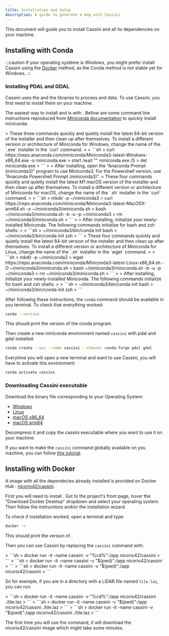```yaml
---
title: Installation and Setup
description: A guide to generate a map with Cassini.
---
```



This document will guide you to install Cassini and all its dependencies on your machine.

## Installing with Conda

:::caution
If your operating système is Windows, you might prefer install Cassini using the [Docker](#installing-with-docker) method, as the Conda method is not stable yet for Windows.
:::

### Installing PDAL and GDAL

Cassini uses the <GlossaryLink slug="pdal" /> and the <GlossaryLink slug="gdal" /> libraries to process <GlossaryLink slug="lidar" /> and <GlossaryLink slug="shapefile" /> data. To use Cassini, you first need to install them on your machine.

The easiest way to install <GlossaryLink slug="pdal" /> and <GlossaryLink slug="gdal" /> is with <GlossaryLink slug="miniconda" />. Bellow are some command line instructions reproduced from [Miniconda documentation](https://docs.anaconda.com/miniconda/#quick-command-line-install) to quickly install miniconda:

<Tabs syncKey="os">
  <TabItem label="Windows" icon="seti:windows">
>    These three commands quickly and quietly install the latest 64-bit version of the installer and then clean up after themselves. To install a different version or architecture of Miniconda for Windows, change the name of the `.exe` installer in the `curl` command.
>
>    ```sh
>    curl https://repo.anaconda.com/miniconda/Miniconda3-latest-Windows-x86_64.exe -o miniconda.exe
>    start /wait "" miniconda.exe /S
>    del miniconda.exe
>    ```
>
>    After installing, open the “Anaconda Prompt (miniconda3)” program to use Miniconda3. For the Powershell version, use “Anaconda Powershell Prompt (miniconda3)”.
  </TabItem>
  
  <TabItem label="macOS" icon="apple">
>    These four commands quickly and quietly install the latest M1 macOS version of the installer and then clean up after themselves. To install a different version or architecture of Miniconda for macOS, change the name of the `.sh` installer in the `curl` command.
>
>    ```sh
>    mkdir -p ~/miniconda3
>    curl https://repo.anaconda.com/miniconda/Miniconda3-latest-MacOSX-arm64.sh -o ~/miniconda3/miniconda.sh
>    bash ~/miniconda3/miniconda.sh -b -u -p ~/miniconda3
>    rm ~/miniconda3/miniconda.sh
>    ```
>
>    After installing, initialize your newly-installed Miniconda. The following commands initialize for bash and zsh shells:
>
>    ```sh
>    ~/miniconda3/bin/conda init bash
>    ~/miniconda3/bin/conda init zsh
>    ```
  </TabItem>

  <TabItem label="Linux" icon="linux">
>    These four commands quickly and quietly install the latest 64-bit version of the installer and then clean up after themselves. To install a different version or architecture of Miniconda for Linux, change the name of the `.sh` installer in the `wget` command.
> 
>    ```sh
>    mkdir -p ~/miniconda3
>    wget https://repo.anaconda.com/miniconda/Miniconda3-latest-Linux-x86_64.sh -O ~/miniconda3/miniconda.sh
>    bash ~/miniconda3/miniconda.sh -b -u -p ~/miniconda3
>    rm ~/miniconda3/miniconda.sh
>    ```
>
>    After installing, initialize your newly-installed Miniconda. The following commands initialize for bash and zsh shells:
>
>    ```sh
>    ~/miniconda3/bin/conda init bash
>    ~/miniconda3/bin/conda init zsh
>    ```
  </TabItem>
</Tabs>

After following these instructions, the `conda` command should be available in you terminal. To check that everything worked:

```sh
conda --version
```

This should print the version of the conda program.

Then create a new miniconda environment named `cassini` with pdal and gdal installed:

```sh
conda create --yes --name cassini --channel conda-forge pdal gdal
```

Everytime you will open a new terminal and want to use Cassini, you will have to activate this environment:

```sh
conda activate cassini
```

### Downloading Cassini executable

Download the binary file corresponding to your Operating System:

- <Icon
    name="seti:windows"
    class="inline-icon"
  /> [Windows](https://github.com/NicoRio42/cassini/releases/latest/download/cassini-x86_64-win.tar.gz)
- <Icon name="linux" class="inline-icon" /> [Linux](https://github.com/NicoRio42/cassini/releases/latest/download/cassini-x86_64-linux.tar.gz)
- <Icon name="apple" class="inline-icon" /> [macOS x86_64](https://github.com/NicoRio42/cassini/releases/latest/download/cassini-x86_64-macos.tar.gz)
- <Icon name="apple" class="inline-icon" /> [macOS arm64](https://github.com/NicoRio42/cassini/releases/latest/download/cassini-arm64-macos.tar.gz)

Decompress it and copy the cassini executable where you want to use it on your machine.

If you want to make the `cassini` command globally available on you machine, you can follow [this tutorial](https://zwbetz.com/how-to-add-a-binary-to-your-path-on-macos-linux-windows/).

## Installing with Docker

A <GlossaryLink slug="docker" /> image with all the dependecies already installed is provided on Docker Hub : [nicorio42/cassini](https://hub.docker.com/r/nicorio42/cassini).

First you will need to install <GlossaryLink slug="docker" />. Got to the project's front page, hover the "Download Docker Desktop" dropdown and select your operating system. Then follow the instructions and/or the installation wizard.

To check if <GlossaryLink slug="docker" /> installation worked, open a terminal and type:

```sh
docker -v
```

This should print the version of <GlossaryLink slug="docker" />.

Then you can use Cassini by replacing the `cassini` command with:

<Tabs syncKey="os">
  <TabItem label="Windows" icon="seti:windows">
>    ```sh
>    docker run -it -name cassini -v "%cd%":/app nicorio42/cassini
>    ```
  </TabItem>
  
  <TabItem label="macOS" icon="apple">
>    ```sh
>    docker run -it -name cassini -v "$(pwd)":/app nicorio42/cassini
>    ```
  </TabItem>

  <TabItem label="Linux" icon="linux">
>    ```sh
>    docker run -it -name cassini -v "$(pwd)":/app nicorio42/cassini
>    ```
  </TabItem>
</Tabs>

So for exemple, if you are in a directory with a LiDAR file named `tile.laz`, you can run:

<Tabs syncKey="os">
  <TabItem label="Windows" icon="seti:windows">
>    ```sh
>    docker run -it -name cassini -v "%cd%":/app nicorio42/cassini ./tile.laz
>    ```
  </TabItem>
  
  <TabItem label="macOS" icon="apple">
>    ```sh
>    docker run -it -name cassini -v "$(pwd)":/app nicorio42/cassini ./tile.laz
>    ```
  </TabItem>

  <TabItem label="Linux" icon="linux">
>    ```sh
>    docker run -it -name cassini -v "$(pwd)":/app nicorio42/cassini ./tile.laz
>    ```
  </TabItem>
</Tabs>

The first time you will use the command, it will download the nicorio42/cassini <GlossaryLink slug="docker" /> image which might take some minutes.
